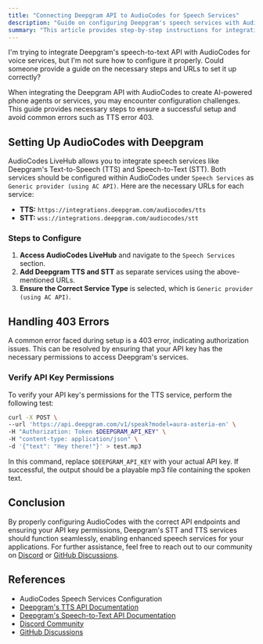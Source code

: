 ```yaml
---
title: "Connecting Deepgram API to AudioCodes for Speech Services"
description: "Guide on configuring Deepgram's speech services with AudioCodes LiveHub."
summary: "This article provides step-by-step instructions for integrating Deepgram's Text-to-Speech (TTS) and Speech-to-Text (STT) APIs with AudioCodes LiveHub. It covers the required URLs, service types, and configuration steps to avoid common errors like TTS 403."
---
```


<CommunityQuestion>I'm trying to integrate Deepgram's speech-to-text API with AudioCodes for voice services, but I'm not sure how to configure it properly. Could someone provide a guide on the necessary steps and URLs to set it up correctly?</CommunityQuestion>

When integrating the Deepgram API with AudioCodes to create AI-powered phone agents or services, you may encounter configuration challenges. This guide provides necessary steps to ensure a successful setup and avoid common errors such as TTS error 403.

## Setting Up AudioCodes with Deepgram

AudioCodes LiveHub allows you to integrate speech services like Deepgram's Text-to-Speech (TTS) and Speech-to-Text (STT). Both services should be configured within AudioCodes under `Speech Services` as `Generic provider (using AC API)`. Here are the necessary URLs for each service:

- **TTS:** `https://integrations.deepgram.com/audiocodes/tts`
- **STT:** `wss://integrations.deepgram.com/audiocodes/stt`

### Steps to Configure

1. **Access AudioCodes LiveHub** and navigate to the `Speech Services` section.
2. **Add Deepgram TTS and STT** as separate services using the above-mentioned URLs.
3. **Ensure the Correct Service Type** is selected, which is `Generic provider (using AC API)`.

## Handling 403 Errors

A common error faced during setup is a 403 error, indicating authorization issues. This can be resolved by ensuring that your API key has the necessary permissions to access Deepgram's services.

### Verify API Key Permissions

To verify your API key's permissions for the TTS service, perform the following test:

```bash
curl -X POST \
--url 'https://api.deepgram.com/v1/speak?model=aura-asteria-en' \
-H "Authorization: Token $DEEPGRAM_API_KEY" \
-H "content-type: application/json" \
-d '{"text": "Hey there!"}' > test.mp3
```

In this command, replace `$DEEPGRAM_API_KEY` with your actual API key. If successful, the output should be a playable mp3 file containing the spoken text.

## Conclusion

By properly configuring AudioCodes with the correct API endpoints and ensuring your API key permissions, Deepgram's STT and TTS services should function seamlessly, enabling enhanced speech services for your applications. For further assistance, feel free to reach out to our community on [Discord](https://discord.gg/deepgram) or [GitHub Discussions](https://github.com/orgs/deepgram/discussions).

## References
- AudioCodes Speech Services Configuration
- [Deepgram's TTS API Documentation](https://developers.deepgram.com/docs/tts-rest)
- [Deepgram's Speech-to-Text API Documentation](https://developers.deepgram.com/docs/getting-started-with-pre-recorded-audio)
- [Discord Community](https://discord.gg/deepgram)
- [GitHub Discussions](https://github.com/orgs/deepgram/discussions)